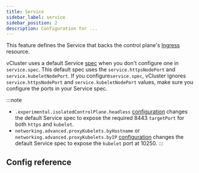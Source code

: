 ```yaml
---
title: Service
sidebar_label: service
sidebar_position: 2
description: Configuration for ...
---
```



This feature defines the Service that backs the control plane's [Ingress](https://kubernetes.io/docs/concepts/services-networking/ingress/) resource.

vCluster uses a default Service [spec](https://kubernetes.io/docs/reference/kubernetes-api/service-resources/service-v1/#ServiceSpec) when you don't configure one in `service.spec`. This default spec uses the `service.httpsNodePort` and `service.kubeletNodePort`. If you configure`service.spec`, vCluster ignores `service.httpsNodePort` and `service.kubeletNodePort` values, make sure you configure the ports in your Service spec.

:::note
- `.experimental.isolatedControlPlane.headless` [configuration](/vcluster/vcluster-yaml/experimental/isolated-control-plane.mdx) changes the default Service spec to expose the required 8443 `targetPort` for both `https` and `kubelet`.
- `networking.advanced.proxyKubelets.byHostname` or `networking.advanced.proxyKubelets.byIP` [configuration](/vcluster/vcluster-yaml/networking/advanced.mdx) changes the default Service spec to expose the `kubelet` port at 10250. 
:::

## Config reference

<ControlPlaneService/>